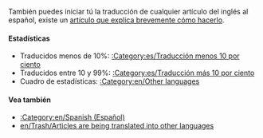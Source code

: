{{en/Bilingual box| Es
| En esta página aparece un índice de los diferentes '''artículos que están siendo traducidos al español''' en la wiki de OpenTTD.<br/>Los artículos con las plantillas {{en/s|Traducción/Es}} y {{en/s|Pendiente de traducción/Es}} son incluidos automáticamente en está categoría.
| ''This page provides an index for a wide range of '''articles are being translated into Spanish''' in OpenTTD Wiki.<br/>Articles with {{en/s|Traducción/Es}} and {{en/s|Pendiente de traducción/Es}} templates automatically go here.''}}

También puedes iniciar tú la traducción de cualquier artículo del inglés al español, existe un [[es/Trash/Traducir artículos al español|artículo que explica brevemente cómo hacerlo]].

====Estadísticas====
*Traducidos menos de 10%: [[:Category:es/Traducción menos 10 por ciento]]
*Traducidos entre 10 y 99%: [[:Category:es/Traducción más 10 por ciento]]
*Cuadro de estadísticas: [[:Category:en/Other languages]]

====Vea también====
*[[:Category:en/Spanish (Español)]]
*[[en/Trash/Articles are being translated into other languages]]